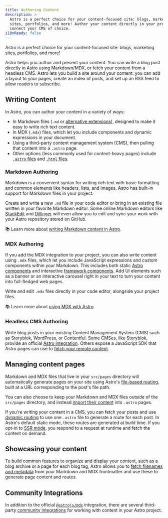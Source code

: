 ```yaml
---
title: Authoring Content
description: >-
  Astro is a perfect choice for your content-focused site: blogs, marketing
  sites, portfolios, and more! Author your content directly in your project, or
  connect your CMS of choice.
i18nReady: false
---
```

Astro is a perfect choice for your content-focused site: blogs, marketing sites, portfolios, and more!

Astro helps you author and present your content. You can write a blog post directly in Astro using Markdown/MDX, or fetch your content from a headless CMS. Astro lets you build a site around your content: you can add a layout to your pages, create an index of posts, and set up an RSS feed to allow readers to subscribe.

## Writing Content

In Astro, you can author your content in a variety of ways: 
- In Markdown files (`.md` or [alternative extensions](/en/guides/markdown-content/)), designed to make it easy to write rich text content.
- In MDX (`.mdx`) files, which let you include components and dynamic expressions in your document.
- Using a third-party content management system (CMS), then pulling that content into a `.astro` page.
- Other options (less commonly used for content-heavy pages) include [`.astro` files](/en/core-concepts/astro-pages/#astro-pages) and [`.html` files](/en/core-concepts/astro-pages/#html-pages).

### Markdown Authoring
Markdown is a convenient syntax for writing rich text with basic formatting and common elements like headers, lists, and images. Astro has built-in support for Markdown files in your project.

Create and write a new `.md` file in your code editor or bring in an existing file written in your favorite Markdown editor. Some online Markdown editors like [StackEdit](https://stackedit.io/) and [Dillinger](https://dillinger.io) will even allow you to edit and sync your work with your Astro repository stored on GitHub.

📚 Learn more about [writing Markdown content in Astro](/en/guides/markdown-content/).

### MDX Authoring
If you add the MDX integration to your project, you can also write content using `.mdx` files, which let you include JavaScript expressions and custom components within your Markdown. This includes both static [Astro components](/en/core-concepts/astro-components/) and interactive [framework components](/en/core-concepts/framework-components/). Add UI elements such as a banner or an interactive carousel right in your text to turn your content into full-fledged web pages.

Write and edit `.mdx` files directly in your code editor, alongside your project files.

📚 Learn more about [using MDX with Astro](/en/guides/integrations-guide/mdx/).

### Headless CMS Authoring

Write blog posts in your existing Content Management System (CMS) such as Storyblok, WordPress, or Contentful. Some CMSes, like Storyblok, provide an official [Astro integration](https://www.storyblok.com/mp/announcing-storyblok-astro). Others expose a JavaScript SDK that Astro pages can use to [fetch your remote content](/en/guides/data-fetching/#fetch-from-a-headless-cms).

## Managing content pages

Markdown and MDX files that live in your `src/pages` directory will automatically generate pages on your site using Astro's [file-based routing](/en/core-concepts/routing/), built at a URL corresponding to the post's file path. 

You can also choose to keep your Markdown and MDX files outside of the `src/pages` directory, and instead [import their content](/en/guides/markdown-content/#importing-markdown) into `.astro` pages.

If you're writing your content in a CMS, you can fetch your posts and use [dynamic routing](/en/core-concepts/routing/#dynamic-routes) to use one `.astro` file to generate a route for each post. In Astro's default static mode, these routes are generated at build time. If you opt-in to [SSR mode](/en/guides/server-side-rendering/), you respond to a request at runtime and fetch the content on demand.

## Showcasing your content

To build common features to organize and display your content, such as a blog archive or a page for each blog tag, Astro allows you to [fetch filenames and metadata](/en/reference/api-reference/#astroglob) from your Markdown and MDX frontmatter and use these to generate page content and routes.

## Community Integrations

In addition to the official [`@astrojs/mdx`](/en/guides/integrations-guide/mdx/) integration, there are several third-party [community integrations](https://astro.build/integrations/?search=&categories%5B%5D=css%2Bui) for working with content in your Astro project.
